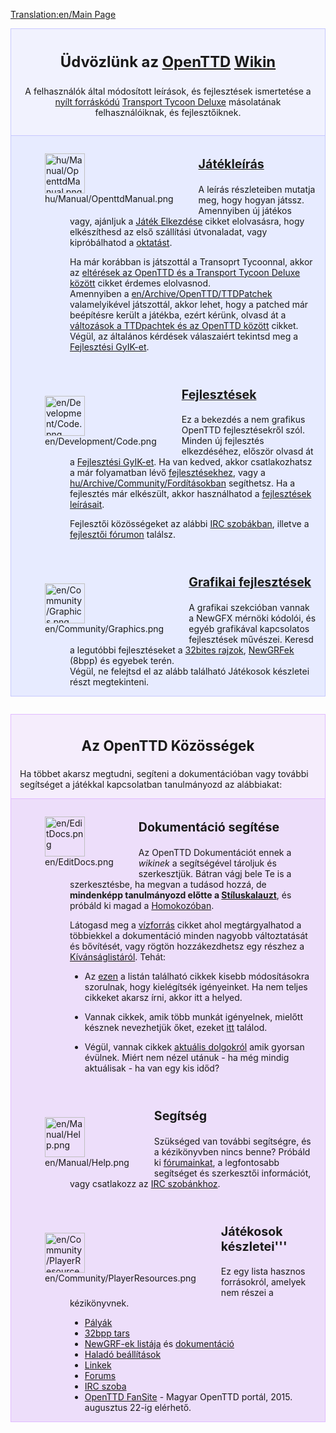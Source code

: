 [[Translation:en/Main Page]]
{{DISPLAYTITLE:Kezdőlap}}

<div style="background-color: #f1f2fe; border: 1px solid #c7c8fe; margin: 0; padding: 1em 1em 1em 1em; text-align:center">
<div style="font-size:1.7em; font-weight:bold">Üdvözlünk az <span class="plainlinks">[http://www.openttd.org/ OpenTTD]</span> [http://hu.wikipedia.org/wiki/Wiki Wikin]</div>
A felhasználók által módosított leírások, és fejlesztések ismertetése a [http://www.opensource.org/ nyílt forráskódú] [[hu/Archive/OpenTTD/Transport Tycoon Deluxe|Transport Tycoon Deluxe]] másolatának felhasználóiknak, és fejlesztőiknek.
</div>

<div style="background-color: #E7EBFF; border: 1px solid #c7c8fe; border-top:none; padding: 1em 1em 0em 1em; margin-bottom:2em">
<div style="float:left">[[File:hu/Manual/OpenttdManual.png|64px]]</div>
<div style="margin-left:80px; margin-bottom:4em">
<div style="font-size:1.4em; font-weight:bold">[[hu/Manual/Main Page|Játékleírás]]</div>
A leírás részleteiben mutatja meg, hogy hogyan játssz. Amennyiben új játékos vagy, ajánljuk a [[hu/Manual/Tutorial/Main Page|Játék Elkezdése]] cikket elolvasásra, hogy elkészíthesd az első szállítási útvonaladat, vagy kipróbálhatod a [[hu/Manual/Tutorial/Main Page|oktatás]]t.

Ha már korábban is játszottál a Transoprt Tycoonnal, akkor az [[en/Archive/OpenTTD/Changes from TTD|eltérések az OpenTTD és a Transport Tycoon Deluxe között]] cikket érdemes elolvasnod. <br>
Amennyiben a [[en/Archive/OpenTTD/TTDPatch]]ek valamelyikével játszottál, akkor lehet, hogy a patched már beépítésre került a játékba, ezért kérünk, olvasd át a [[en/Archive/OpenTTD/Comparison of OpenTTD and TTDPatch features|változások a TTDpachtek és az OpenTTD között]] cikket.
Végül, az általános kérdések válaszaiért tekintsd meg a [[hu/Archive/Community/FAQ|Fejlesztési GyIK-et]].
</div>

<div style="float:left">[[File:en/Development/Code.png|64px]]</div>
<div style="margin-left:80px; margin-bottom:4em">
<div style="font-size:1.4em; font-weight:bold">[[en/Development/Main Page|Fejlesztések]]</div>
Ez a bekezdés a nem grafikus OpenTTD fejlesztésekről szól. Minden új fejlesztés elkezdéséhez, először olvasd át a [[en/Development/FAQ development|Fejlesztési GyIK-et]]. Ha van kedved, akkor csatlakozhatsz a már folyamatban lévő [[en/Development/Main Page|fejlesztések]]hez, vagy a [[hu/Archive/Community/Fordítás]]okban segíthetsz. Ha a fejlesztés már elkészült, akkor használhatod a [[en/Development/Main Page|fejlesztések leírásai]]t.

Fejlesztői közösségeket az alábbi [[en/Development/IRC channel|IRC szobák]]ban, illetve a [http://www.tt-forums.net/viewforum.php?f=33 fejlesztői fórumon] találsz.
</div>

<div style="float:left">[[File:en/Community/Graphics.png|64px]]</div>
<div style="margin-left:80px; margin-bottom:1em; min-height:64px">
<div style="font-size:1.4em; font-weight:bold">[[en/Development/NewGRF/Main Page|Grafikai fejlesztések]]</div>
A grafikai szekcióban vannak a NewGFX mérnöki kódolói, és egyéb grafikával kapcsolatos fejlesztések művészei. Keresd a legutóbbi fejlesztéseket a [[en/Archive/Old 32bpp/32bit Graphics Development|32bites rajzok]], [[en/Manual/NewGRF|NewGRFek]] (8bpp) és egyebek terén.<br>
Végül, ne felejtsd el az alább található Játékosok készletei részt megtekinteni.
</div>

</div>

<div style="background-color: #F5EDFC; border: 1px solid #E1BBFF; margin: 0; padding: 1em 1em 0em 1em;">
<div style="font-size:1.6em; font-weight:bold; text-align:center">Az OpenTTD Közösségek</div>
Ha többet akarsz megtudni, segíteni a dokumentációban vagy további segítséget a játékkal kapcsolatban tanulmányozd az alábbiakat:
</div>

<div style="background-color: #EDDEFA; border: 1px solid #E1BBFF; border-top:none; padding: 1em 1em 0em 1em;">

<div style="float:left">[[File:en/EditDocs.png|64px]]</div>
<div style="margin-left:80px; margin-bottom:4em">
<div style="font-size:1.4em; font-weight:bold">Dokumentáció segítése</div>
Az OpenTTD Dokumentációt ennek a <em>wikinek</em> a segítségével tároljuk és szerkesztjük. Bátran vágj bele Te is a szerkesztésbe, ha megvan a tudásod hozzá, de '''mindenképp tanulmányozd előtte a [[en/Wiki/Manual of Style|Stíluskalauzt]]''', és próbáld ki magad a [[en/Sandbox|Homokozóban]].  

Látogasd meg a [[en/Archive/Community/Village Pump|vízforrás]] cikket ahol megtárgyalhatod a többiekkel a dokumentáció minden nagyobb változtatását és bővítését, vagy rögtön hozzákezdhetsz egy részhez a [[hu/Kívánságlista|Kívánságlistáról]]. Tehát:

*Az [[:Category:en/To do|ezen]] a listán található cikkek kisebb módosításokra szorulnak, hogy kielégítsék igényeinket. Ha nem teljes cikkeket akarsz írni, akkor itt a helyed. 

*Vannak cikkek, amik több munkát igényelnek, mielőtt késznek nevezhetjük őket, ezeket [[:Category:en/Articles to be expanded|itt]] találod.

*Végül, vannak cikkek [[:Category:en/Current events|aktuális dolgokról]] amik gyorsan évülnek. Miért nem nézel utánuk - ha még mindig aktuálisak - ha van egy kis időd?
</div>

<div style="float:left">[[File:en/Manual/Help.png|64px]]</div>
<div style="margin-left:80px; margin-bottom:4em">
<div style="font-size:1.4em; font-weight:bold">Segítség</div>
Szükséged van további segítségre, és a kézikönyvben nincs benne? Próbáld ki [http://www.tt-forums.net/viewforum.php?f=55 fórumainkat], a legfontosabb segítséget és szerkesztői információt, vagy csatlakozz az [[en/Development/IRC channel|IRC szobánkhoz]].
</div>

<div style="float:left">[[File:en/Community/PlayerResources.png|64px]]</div>
<div style="margin-left:80px; margin-bottom:1em">
<div style="font-size:1.4em; font-weight:bold">Játékosok készletei'''</div>
Ez egy lista hasznos forrásokról, amelyek nem részei a kézikönyvnek.
*[[en/Community/Scenarios/Main Page|Pályák]]
*[[en/Archive/Old 32bpp/List of downloadable 32 bpp tars|32bpp tars]]
*[[en/Community/NewGRF/Main Page|NewGRF-ek listája]] és [[en/Manual/NewGRF|dokumentáció]]
*[[en/Archive/Manual/Settings/Advanced Settings|Haladó beállítások]]
*[[en/Archive/Lists/Links|Linkek]]
*[http://www.tt-forums.net/index.php?c=20 Forums]
*[[en/Development/IRC channel|IRC szoba]]
*[http://www.openttdfansite.info/news.php OpenTTD FanSite] - Magyar OpenTTD portál, 2015. augusztus 22-ig elérhető.
</div>
</div>